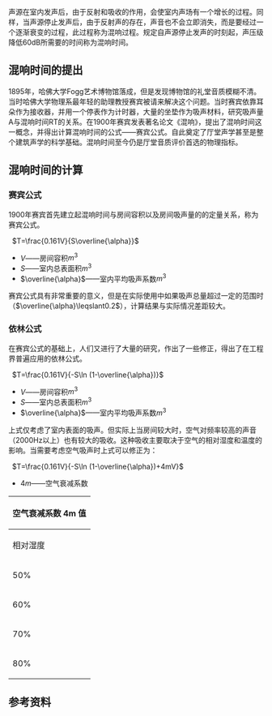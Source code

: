 {{refimprove|time=2016-12-29T13:46:36+00:00}}
{{unreferenced|time=2016-12-29T13:46:36+00:00}}
声源在室内发声后，由于反射和吸收的作用，会使室内声场有一个增长的过程。同样，当声源停止发声后，由于反射声的存在，声音也不会立即消失，而是要经过一个逐渐衰变的过程，此过程称为混响过程。规定自声源停止发声的时刻起，声压级降低60dB所需要的时间称为混响时间。

== 混响时间的提出 ==
1895年，哈佛大学Fogg艺术博物馆落成，但是发现博物馆的礼堂音质模糊不清。当时哈佛大学物理系最年轻的助理教授赛宾被请来解决这个问题。当时赛宾依靠耳朵作为接收器，并用一个停表作为计时器，大量的坐垫作为吸声材料，研究吸声量A与混响时间RT的关系。在1900年赛宾发表著名论文《混响》，提出了混响时间这一概念，并得出计算混响时间的公式——赛宾公式。自此奠定了厅堂声学甚至是整个建筑声学的科学基础。混响时间至今仍是厅堂音质评价首选的物理指标。

== 混响时间的计算 ==

=== 赛宾公式 ===
1900年赛宾首先建立起混响时间与房间容积以及房间吸声量的的定量关系，称为赛宾公式。 

  <math>T=\frac{0.161V}{S\overline{\alpha}}</math>

* <math>V</math>——房间容积<math>m^3</math>
* <math>S</math>——室内总表面积<math>m^3</math>
* <math>\overline{\alpha}</math>——室内平均吸声系数<math>m^3</math>

赛宾公式具有非常重要的意义，但是在实际使用中如果吸声总量超过一定的范围时（<math>\overline{\alpha}\leqslant0.2</math>），计算结果与实际情况差距较大。

=== 依林公式 ===
在赛宾公式的基础上，人们又进行了大量的研究，作出了一些修正，得出了在工程界普遍应用的依林公式。

  <math>T=\frac{0.161V}{-S\ln (1-\overline{\alpha})}</math>

* <math>V</math>——房间容积<math>m^3</math>
* <math>S</math>——室内总表面积<math>m^3</math>
* <math>\overline{\alpha}</math>——室内平均吸声系数<math>m^3</math>

上式仅考虑了室内表面的吸声。但实际上当房间较大时，空气对频率较高的声音（2000Hz以上）也有较大的吸收。这种吸收主要取决于空气的相对湿度和温度的影响。当需要考虑空气吸声时上式可以修正为：

  <math>T=\frac{0.161V}{-S\ln (1-\overline{\alpha})+4mV}</math>
* <math>4m</math>——空气衰减系数 
{| class="wikitable"
! colspan="5" |空气衰减系数 4m 值
|-
| rowspan="2" |相对湿度
| colspan="4" |倍频程中心频率
|-
|500
|1000
|2000
|4000
|-
|50%
|0.0024  
|0.0042  
|0.0089 
|0.0262  
|-
|60%
|0.0025
|0.0042
|0.0089
|0.0234
|-
|70%
|0.0025
|0.0045
|0.0081
|0.0208
|-
|80%
|0.0025
|0.0046
|0.0082
|0.0194
|}
== 参考资料 ==
{{cite book |author=吴硕贤 |title= 建筑声学设计原理 |publisher= 中国建筑工业出版社 |year= 2000  |isbn= 978-7-112-04227-2 }}